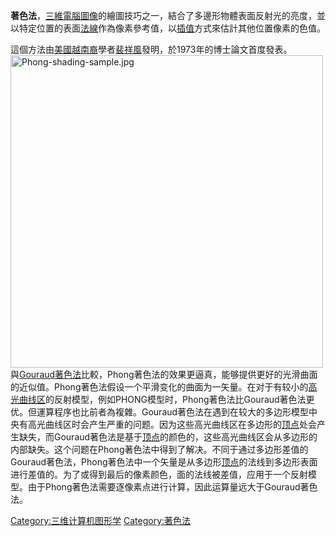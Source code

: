 {{unreferenced|time=2012-06-02T18:33:48+00:00}}
{{NoteTA|G1=IT}}
'''{{lang|en|Phong}}著色法'''，[[三维计算机图形学|三維電腦圖像]]的繪圖技巧之一，結合了多邊形物體表面反射光的亮度，並以特定位置的表面[[法線|法線]]作為像素參考值，以[[插值|插值]]方式來估計其他位置像素的色值。

這個方法由[[美國|美國]][[越裔美國人|越南裔]]學者[[裴祥風|裴祥風]]發明，於1973年的博士論文首度發表。
[[File:Phong-shading-sample.jpg|500px]]
與[[Gouraud著色法|Gouraud著色法]]比較，Phong著色法的效果更逼真，能够提供更好的光滑曲面的近似值。Phong著色法假设一个平滑变化的曲面为一矢量。在对于有较小的[[高光曲线区|高光曲线区]]的反射模型，例如PHONG模型时，Phong著色法比Gouraud著色法更优。但運算程序也比前者為複雜。Gouraud著色法在遇到在较大的多边形模型中央有高光曲线区时会产生严重的问题。因为这些高光曲线区在多边形的[[頂點_(電腦圖學)|顶点]]处会产生缺失，而Gouraud著色法是基于[[頂點_(電腦圖學)|顶点]]的颜色的，这些高光曲线区会从多边形的内部缺失。这个问题在Phong著色法中得到了解决。不同于通过多边形差值的Gouraud著色法，Phong著色法中一个矢量是从多边形[[頂點_(電腦圖學)|顶点]]的法线到多边形表面进行差值的。为了或得到最后的像素颜色，面的法线被差值，应用于一个反射模型。由于Phong著色法需要逐像素点进行计算，因此运算量远大于Gouraud著色法。
{{compu-stub}}

[[Category:三维计算机图形学|Category:三维计算机图形学]]
[[Category:著色法|Category:著色法]]